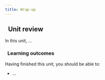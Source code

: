 ```yaml
---
title: Wrap-up
---
```


## <i class="fa-solid fa-chalkboard-user"></i>&nbsp;&nbsp;Unit review

In this unit, ...

### <i class="fa-solid fa-clipboard-list-check"></i>&nbsp;&nbsp;Learning outcomes

Having finished this unit, you should be able to:
- ...


<GiscusDocComment />
